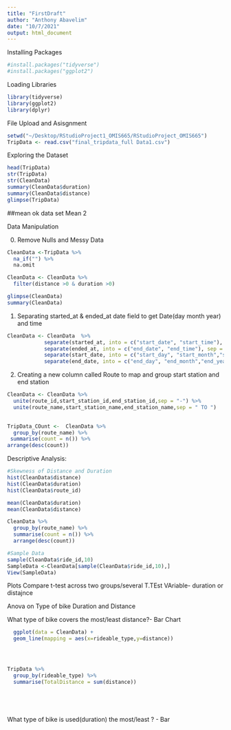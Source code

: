 ```yaml
---
title: "FirstDraft"
author: "Anthony Abavelim"
date: "10/7/2021"
output: html_document
---
```


Installing Packages
```r
#install.packages("tidyverse")
#install.packages("ggplot2")
```

Loading Libraries
```r
library(tidyverse)
library(ggplot2)
library(dplyr)

```

File Upload and Asisgnment
```r
setwd("~/Desktop/RStudioProject1_OMIS665/RStudioProject_OMIS665")
TripData <- read.csv("final_tripdata_full Data1.csv")
```
 
 Exploring the Dataset
```r
head(TripData)
str(TripData)
str(CleanData)
summary(CleanData$duration)
summary(CleanData$distance)
glimpse(TripData)
```

##mean ok data set
Mean 2

 Data Manipulation
 
 0. Remove Nulls and Messy Data
```r

CleanData <-TripData %>%
  na_if("") %>%
  na.omit

CleanData <- CleanData %>% 
  filter(distance >0 & duration >0)

glimpse(CleanData)
summary(CleanData)
```
 
 
 1. Separating started_at & ended_at date field to get Date(day month year) and time
 
```r
CleanData <- CleanData  %>% 
            separate(started_at, into = c("start_date", "start_time"), sep = " ") %>% 
            separate(ended_at, into = c("end_date", "end_time"), sep = " ") %>% 
            separate(start_date, into = c("start_day", "start_month","start_year"), sep = "/") %>% 
            separate(end_date, into = c("end_day", "end_month","end_year"), sep = "/")
```
 
 2. Creating a new column called Route to map and group start station and end station
 
```r
CleanData <- CleanData %>% 
  unite(route_id,start_station_id,end_station_id,sep = "-") %>% 
  unite(route_name,start_station_name,end_station_name,sep = " TO ") 
  

TripData_COunt <-  CleanData %>% 
  group_by(route_name) %>% 
 summarise(count = n()) %>% 
arrange(desc(count))
```
 

Descriptive Analysis:

```r
#Skewness of Distance and Duration
hist(CleanData$distance)
hist(CleanData$duration)
hist(CleanData$route_id)

mean(CleanData$duration)
mean(CleanData$distance)

CleanData %>% 
  group_by(route_name) %>% 
  summarise(count = n()) %>% 
  arrange(desc(count))

#Sample Data
sample(CleanData$ride_id,10)
SampleData <-CleanData[sample(CleanData$ride_id,10),]
View(SampleData)

```



Plots 
 Compare t-test across two groups/several
 T.TEst
 VAriable- duration or distajnce
 
 Anova on Type of bike
 Duration and Distance
 
What type of bike covers the most/least distance?-  Bar Chart 
```r
  ggplot(data = CleanData) +
  geom_line(mapping = aes(x=rideable_type,y=distance))




TripData %>% 
  group_by(rideable_type) %>% 
  summarise(TotalDistance = sum(distance)) 






```


What type of bike is used(duration) the most/least ? - Bar 